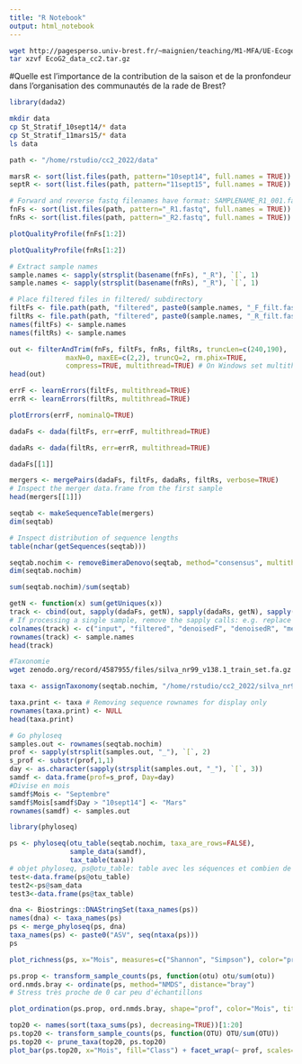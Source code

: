 ```yaml
---
title: "R Notebook"
output: html_notebook
---
```


```bash
wget http://pagesperso.univ-brest.fr/~maignien/teaching/M1-MFA/UE-Ecogenomique2/EcoG2_data_cc2.tar.gz
tar xzvf EcoG2_data_cc2.tar.gz
```


#Quelle est l'importance de la contribution de la saison et de la pronfondeur dans l'organisation des communautés de la rade de Brest? 

```r
library(dada2)
```

```bash
mkdir data
cp St_Stratif_10sept14/* data
cp St_Stratif_11mars15/* data
ls data
```

```r
path <- "/home/rstudio/cc2_2022/data"
```

```r
marsR <- sort(list.files(path, pattern="10sept14", full.names = TRUE))
septR <- sort(list.files(path, pattern="11sept15", full.names = TRUE))
```

```r
# Forward and reverse fastq filenames have format: SAMPLENAME_R1_001.fastq and SAMPLENAME_R2_001.fastq
fnFs <- sort(list.files(path, pattern="_R1.fastq", full.names = TRUE))
fnRs <- sort(list.files(path, pattern="_R2.fastq", full.names = TRUE))
```

```r
plotQualityProfile(fnFs[1:2])
```

```r
plotQualityProfile(fnRs[1:2])
```

```r
# Extract sample names
sample.names <- sapply(strsplit(basename(fnFs), "_R"), `[`, 1)
sample.names <- sapply(strsplit(basename(fnRs), "_R"), `[`, 1)
```



```r
# Place filtered files in filtered/ subdirectory
filtFs <- file.path(path, "filtered", paste0(sample.names, "_F_filt.fastq.gz"))
filtRs <- file.path(path, "filtered", paste0(sample.names, "_R_filt.fastq.gz"))
names(filtFs) <- sample.names
names(filtRs) <- sample.names
```

```r
out <- filterAndTrim(fnFs, filtFs, fnRs, filtRs, truncLen=c(240,190),
              maxN=0, maxEE=c(2,2), truncQ=2, rm.phix=TRUE,
              compress=TRUE, multithread=TRUE) # On Windows set multithread=FALSE
head(out)
```


```r
errF <- learnErrors(filtFs, multithread=TRUE)
errR <- learnErrors(filtRs, multithread=TRUE)
```

```r
plotErrors(errF, nominalQ=TRUE)
```

```r
dadaFs <- dada(filtFs, err=errF, multithread=TRUE)
```

```r
dadaRs <- dada(filtRs, err=errR, multithread=TRUE)
```

```r
dadaFs[[1]]
```

```r
mergers <- mergePairs(dadaFs, filtFs, dadaRs, filtRs, verbose=TRUE)
# Inspect the merger data.frame from the first sample
head(mergers[[1]])
```

```r
seqtab <- makeSequenceTable(mergers)
dim(seqtab)
```
```r
# Inspect distribution of sequence lengths
table(nchar(getSequences(seqtab)))
```

```r
seqtab.nochim <- removeBimeraDenovo(seqtab, method="consensus", multithread=TRUE, verbose=TRUE)
dim(seqtab.nochim)
```

```r
sum(seqtab.nochim)/sum(seqtab)
```

```r
getN <- function(x) sum(getUniques(x))
track <- cbind(out, sapply(dadaFs, getN), sapply(dadaRs, getN), sapply(mergers, getN), rowSums(seqtab.nochim))
# If processing a single sample, remove the sapply calls: e.g. replace sapply(dadaFs, getN) with getN(dadaFs)
colnames(track) <- c("input", "filtered", "denoisedF", "denoisedR", "merged", "nonchim")
rownames(track) <- sample.names
head(track)
```

```bash
#Taxonomie
wget zenodo.org/record/4587955/files/silva_nr99_v138.1_train_set.fa.gz
```

```r
taxa <- assignTaxonomy(seqtab.nochim, "/home/rstudio/cc2_2022/silva_nr99_v138.1_train_set.fa.gz", multithread=TRUE)
```

```r
taxa.print <- taxa # Removing sequence rownames for display only
rownames(taxa.print) <- NULL
head(taxa.print)
```

```r
# Go phyloseq
samples.out <- rownames(seqtab.nochim)
prof <- sapply(strsplit(samples.out, "_"), `[`, 2)
s_prof <- substr(prof,1,1)
day <- as.character(sapply(strsplit(samples.out, "_"), `[`, 3))
samdf <- data.frame(prof=s_prof, Day=day)
#Divise en mois
samdf$Mois <- "Septembre"
samdf$Mois[samdf$Day > "10sept14"] <- "Mars"
rownames(samdf) <- samples.out
```

```r
library(phyloseq)
```

```r
ps <- phyloseq(otu_table(seqtab.nochim, taxa_are_rows=FALSE), 
               sample_data(samdf), 
               tax_table(taxa))
# objet phyloseq, ps@otu_table: table avec les séquences et combien de fois dans l'échantillon, sampledate: table avec échantillons, age, ID.. Tree (arbre phylo avec tous les ARN16S), Tax table: plyla classe genre..
test<-data.frame(ps@otu_table)
test2<-ps@sam_data
test3<-data.frame(ps@tax_table)
```

```r
dna <- Biostrings::DNAStringSet(taxa_names(ps))
names(dna) <- taxa_names(ps)
ps <- merge_phyloseq(ps, dna)
taxa_names(ps) <- paste0("ASV", seq(ntaxa(ps)))
ps
```

```r
plot_richness(ps, x="Mois", measures=c("Shannon", "Simpson"), color="prof")
```

```r
ps.prop <- transform_sample_counts(ps, function(otu) otu/sum(otu))
ord.nmds.bray <- ordinate(ps, method="NMDS", distance="bray")
# Stress très proche de 0 car peu d'échantillons
```

```r
plot_ordination(ps.prop, ord.nmds.bray, shape="prof", color="Mois", title="Bray NMDS")
```

```r
top20 <- names(sort(taxa_sums(ps), decreasing=TRUE))[1:20]
ps.top20 <- transform_sample_counts(ps, function(OTU) OTU/sum(OTU))
ps.top20 <- prune_taxa(top20, ps.top20)
plot_bar(ps.top20, x="Mois", fill="Class") + facet_wrap(~ prof, scales="free_x")
```

